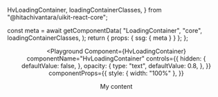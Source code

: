   HvLoadingContainer,
  loadingContainerClasses,
} from "@hitachivantara/uikit-react-core";


  const meta = await getComponentData(
    "LoadingContainer",
    "core",
    loadingContainerClasses,
  );
  return { props: { ssg: { meta } } };
};

<Header />

<Playground
  Component={HvLoadingContainer}
  componentName="HvLoadingContainer"
  controls={{
    hidden: {
      defaultValue: false,
    },
    opacity: {
      type: "text",
      defaultValue: 0.8,
    },
  }}
  componentProps={{
    style: { width: "100%" },
  }}
>
  <div className="flex items-center justify-center bg-gray h-200px">
    My content
  </div>
</Playground>
